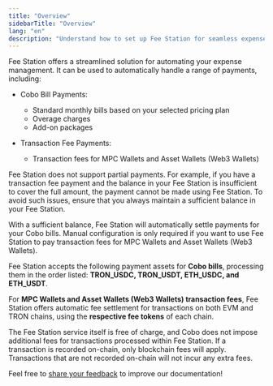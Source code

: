 ```yaml
---
title: "Overview"
sidebarTitle: "Overview"
lang: "en"
description: "Understand how to set up Fee Station for seamless expense management on Cobo Portal."
---
```


Fee Station offers a streamlined solution for automating your expense management. It can be used to automatically handle a range of payments, including:

- Cobo Bill Payments:
    - Standard monthly bills based on your selected pricing plan
    - Overage charges
    - Add-on packages

- Transaction Fee Payments:
    - Transaction fees for MPC Wallets and Asset Wallets (Web3 Wallets)

Fee Station does not support partial payments. For example, if you have a transaction fee payment and the balance in your Fee Station is insufficient to cover the full amount, the payment cannot be made using Fee Station. To avoid such issues, ensure that you always maintain a sufficient balance in your Fee Station.

With a sufficient balance, Fee Station will automatically settle payments for your Cobo bills. Manual configuration is only required if you want to use Fee Station to pay transaction fees for MPC Wallets and Asset Wallets (Web3 Wallets).

Fee Station accepts the following payment assets for **Cobo bills**, processing them in the order listed: **TRON_USDC, TRON_USDT, ETH_USDC, and ETH_USDT**.

For **MPC Wallets and Asset Wallets (Web3 Wallets) transaction fees**, Fee Station offers automatic fee settlement for transactions on both EVM and TRON chains, using the **respective fee tokens** of each chain.

The Fee Station service itself is free of charge, and Cobo does not impose additional fees for transactions processed within Fee Station. If a transaction is recorded on-chain, only blockchain fees will apply. Transactions that are not recorded on-chain will not incur any extra fees.

<Tip>Feel free to [share your feedback](https://forms.zohopublic.com/cobo/form/DocumentFeedbackForm/formperma/QvLOhxJv1_JMsJ-1dleZ8Itb_7rzN-LtgvsDdxosoVI?referrername=manuals) to improve our documentation!</Tip>